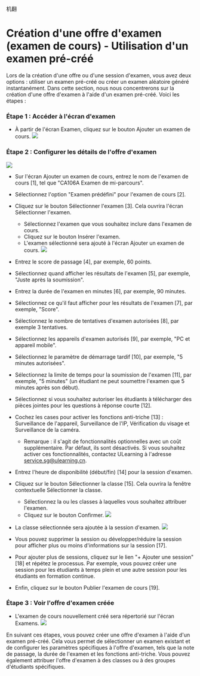 机翻
# Création d'une offre d'examen (examen de cours) - Utilisation d'un examen pré-créé 
 
 Lors de la création d'une offre ou d'une session d'examen, vous avez deux options : utiliser un examen pré-créé ou créer un examen aléatoire généré instantanément. Dans cette section, nous nous concentrerons sur la création d'une offre d'examen à l'aide d'un examen pré-créé. Voici les étapes : 
 
 ### Étape 1 : Accéder à l'écran d'examen 
 
 - À partir de l'écran Examen, cliquez sur le bouton Ajouter un examen de cours. 
 ![]( /img/utest/teacher/offering01.png) 
 
 ### Étape 2 : Configurer les détails de l'offre d'examen 
 
 ![]( /img/utest/teacher/offering02.png) 
 
 - Sur l'écran Ajouter un examen de cours, entrez le nom de l'examen de cours [1], tel que "CA106A Examen de mi-parcours". 
 - Sélectionnez l'option "Examen prédéfini" pour l'examen de cours [2]. 
 - Cliquez sur le bouton Sélectionner l'examen [3]. Cela ouvrira l'écran Sélectionner l'examen. 
     - Sélectionnez l'examen que vous souhaitez inclure dans l'examen de cours. 
     - Cliquez sur le bouton Insérer l'examen. 
     - L'examen sélectionné sera ajouté à l'écran Ajouter un examen de cours. 
 ![]( /img/utest/teacher/offering03.png) 
 
 - Entrez le score de passage [4], par exemple, 60 points. 
 - Sélectionnez quand afficher les résultats de l'examen [5], par exemple, "Juste après la soumission". 
 - Entrez la durée de l'examen en minutes [6], par exemple, 90 minutes. 
 - Sélectionnez ce qu'il faut afficher pour les résultats de l'examen [7], par exemple, "Score". 
 - Sélectionnez le nombre de tentatives d'examen autorisées [8], par exemple 3 tentatives. 
 - Sélectionnez les appareils d'examen autorisés [9], par exemple, "PC et appareil mobile". 
 - Sélectionnez le paramètre de démarrage tardif [10], par exemple, "5 minutes autorisées". 
 - Sélectionnez la limite de temps pour la soumission de l'examen [11], par exemple, "5 minutes" (un étudiant ne peut soumettre l'examen que 5 minutes après son début). 
 - Sélectionnez si vous souhaitez autoriser les étudiants à télécharger des pièces jointes pour les questions à réponse courte [12]. 
 - Cochez les cases pour activer les fonctions anti-triche [13] : Surveillance de l'appareil, Surveillance de l'IP, Vérification du visage et Surveillance de la caméra. 
     - Remarque : il s'agit de fonctionnalités optionnelles avec un coût supplémentaire. Par défaut, ils sont désactivés. Si vous souhaitez activer ces fonctionnalités, contactez ULearning à l'adresse service.sg@ulearning.cn. 
 - Entrez l'heure de disponibilité (début/fin) [14] pour la session d'examen. 
 - Cliquez sur le bouton Sélectionner la classe [15]. Cela ouvrira la fenêtre contextuelle Sélectionner la classe. 
     - Sélectionnez la ou les classes à laquelles vous souhaitez attribuer l'examen. 
     - Cliquez sur le bouton Confirmer. 
 ![]( /img/utest/teacher/offering04.png) 
 
 - La classe sélectionnée sera ajoutée à la session d'examen. 
 ![]( /img/utest/teacher/offering05.png) 

 - Vous pouvez supprimer la session ou développer/réduire la session pour afficher plus ou moins d'informations sur la session [17]. 
 - Pour ajouter plus de sessions, cliquez sur le lien "+ Ajouter une session" [18] et répétez le processus. Par exemple, vous pouvez créer une session pour les étudiants à temps plein et une autre session pour les étudiants en formation continue. 
 - Enfin, cliquez sur le bouton Publier l'examen de cours [19]. 

 ### Étape 3 : Voir l'offre d'examen créée 
 
 - L'examen de cours nouvellement créé sera répertorié sur l'écran Examens. 
 ![]( /img/utest/teacher/offering06.png) 
 
 En suivant ces étapes, vous pouvez créer une offre d'examen à l'aide d'un examen pré-créé. Cela vous permet de sélectionner un examen existant et de configurer les paramètres spécifiques à l'offre d'examen, tels que la note de passage, la durée de l'examen et les fonctions anti-triche. Vous pouvez également attribuer l'offre d'examen à des classes ou à des groupes d'étudiants spécifiques.
